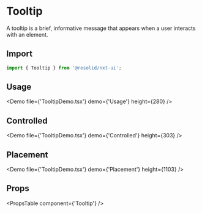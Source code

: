 # Tooltip

A tooltip is a brief, informative message that appears when a user interacts with an element.

## Import

```javascript
import { Tooltip } from '@resolid/nxt-ui';
```

## Usage

<Demo file={'TooltipDemo.tsx'} demo={'Usage'} height={280} />

## Controlled

<Demo file={'TooltipDemo.tsx'} demo={'Controlled'} height={303} />

## Placement

<Demo file={'TooltipDemo.tsx'} demo={'Placement'} height={1103} />

## Props

<PropsTable component={'Tooltip'} />
